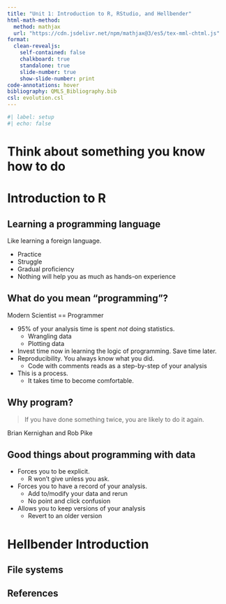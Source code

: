```yaml
---
title: "Unit 1: Introduction to R, RStudio, and Hellbender"
html-math-method:
  method: mathjax
  url: "https://cdn.jsdelivr.net/npm/mathjax@3/es5/tex-mml-chtml.js"
format:
  clean-revealjs:
    self-contained: false
    chalkboard: true
    standalone: true
    slide-number: true
    show-slide-number: print
code-annotations: hover
bibliography: QMLS_Bibliography.bib
csl: evolution.csl
---
```


```r
#| label: setup
#| echo: false
```


# Think about something you know how to do {background-color="#40666e"}


# Introduction to R {background-color="#40666e"}


## Learning a programming language

Like learning a foreign language.

- Practice
- Struggle
- Gradual proficiency
- Nothing will help you as much as hands-on experience


## What do you mean "programming"?

Modern Scientist == Programmer

- 95% of your analysis time is spent _not_ doing statistics.
    - Wrangling data
    - Plotting data
- Invest time now in learning the logic of programming. Save time later.
- Reproducibility. You always know what you did.
    - Code with comments reads as a step-by-step of your analysis
- This is a process.
    - It takes time to become comfortable.


## Why program?

> If you have done something twice, you are likely to do it again.

:::{.right}
Brian Kernighan and Rob Pike
:::


## Good things about programming with data

- Forces you to be explicit.
    - R won't give unless you ask.
- Forces you to have a record of your analysis.
    - Add to/modify your data and rerun
    - No point and click confusion
- Allows you to keep versions of your analysis
    - Revert to an older version


# Hellbender Introduction {background-color="#40666e"}


## File systems


## References

::: {#refs}
:::

